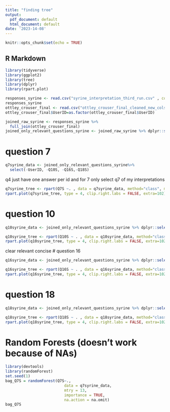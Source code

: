 ```yaml
---
title: "finding tree"
output:
  pdf_document: default
  html_document: default
date: '2023-14-08'
---
```


```r
knitr::opts_chunk$set(echo = TRUE)
```

## R Markdown

```r
library(tidyverse)
library(ggplot2)
library(tree)
library(dplyr)
library(rpart.plot)
```

```r
responses_syrine <- read.csv("syrine_interpretation_third_run.csv" , colClasses=c(rep('factor', 9)))
responses_syrine
ottley_crouser_final <- read.csv("ottley_crouser_final_cleaned_new_cols.csv")
ottley_crouser_final$UserID=as.factor(ottley_crouser_final$UserID)

joined_raw_syrine <- responses_syrine %>% 
  full_join(ottley_crouser_final)
joined_only_relevant_questions_syrine <- joined_raw_syrine %>% dplyr::select(-c(Q6, Q7,Q8, Q9,Q10, Q16, Q18, Q19, Q20))


```
# question 7
```r
q7syrine_data <- joined_only_relevant_questions_syrine%>%
  select(-UserID, -Q10S, -Q16S,-Q18S)
```

q4 just have one answer per id and for 7 only select q7 of my interpretations



```r

q7syrine_tree <- rpart(Q7S ~. , data = q7syrine_data, method="class", minsplit=8)
rpart.plot(q7syrine_tree, type = 4, clip.right.labs = FALSE, extra=102)

```
# question 10
```r
q10syrine_data <- joined_only_relevant_questions_syrine %>% dplyr::select(-c(1,2,4,5)) 
```

```r
q10syrine_tree <- rpart(Q10S ~ . , data = q10syrine_data, method="class",minsplit=8)
rpart.plot(q10syrine_tree, type = 4, clip.right.labs = FALSE, extra=102)

```
clear relevant concise
# question 16
```r
q16syrine_data <- joined_only_relevant_questions_syrine %>% dplyr::select(-c(1,2,3,5)) 
```

```r
q16syrine_tree <- rpart(Q16S ~ . , data = q16syrine_data, method="class",minsplit=8)
rpart.plot(q16syrine_tree, type = 4, clip.right.labs = FALSE, extra=102)

```
# question 18
```r
q18syrine_data <- joined_only_relevant_questions_syrine %>% dplyr::select(-c(1,2,3,4)) 
```

```r
q18syrine_tree <- rpart(Q18S ~ . , data = q18syrine_data, method="class", minsplit=8)
rpart.plot(q18syrine_tree, type = 4, clip.right.labs = FALSE, extra=102)

```
# Random Forests (doesn't work because of NAs)
```r
library(devtools)
library(randomForest)
set.seed(1)
bag_Q7S = randomForest(Q7S~., 
                          data = q7syrine_data, 
                          mtry = 13, 
                          importance = TRUE,
                          na.action = na.omit)
bag_Q7S

```

